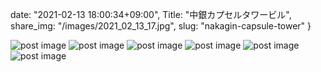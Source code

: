 date: "2021-02-13 18:00:34+09:00",
Title: "中銀カプセルタワービル",
share_img: "/images/2021_02_13_17.jpg",
slug: "nakagin-capsule-tower"
}

<img src="/images/2021_02_13_16.jpg" alt="post image" />
<img src="/images/2021_02_13_17.jpg" alt="post image" />
<img src="/images/2021_02_13_19.jpg" alt="post image" />
<img src="/images/2021_02_13_20.jpg" alt="post image" />
<img src="/images/2021_02_13_22.jpg" alt="post image" />
<img src="/images/2021_02_13_23.jpg" alt="post image" />